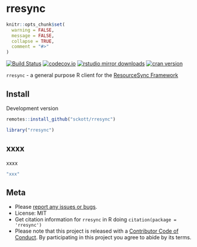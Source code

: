 rresync
=======

```r
knitr::opts_chunk$set(
  warning = FALSE,
  message = FALSE,
  collapse = TRUE,
  comment = "#>"
)
```

[![Build Status](https://travis-ci.org/sckott/rresync.svg?branch=master)](https://travis-ci.org/sckott/rresync)
[![codecov.io](https://codecov.io/github/sckott/rresync/coverage.svg?branch=master)](https://codecov.io/github/sckott/rresync?branch=master)
[![rstudio mirror downloads](http://cranlogs.r-pkg.org/badges/rresync)](https://github.com/metacran/cranlogs.app)
[![cran version](http://www.r-pkg.org/badges/version/rresync)](https://cran.r-project.org/package=rresync)

`rresync` - a general purpose R client for the [ResourceSync Framework](http://www.openarchives.org/rs/1.1/resourcesync)


## Install

Development version

```r
remotes::install_github("sckott/rresync")
```

```r
library("rresync")
```

## xxxx

xxxx

```r
"xxx"
```

## Meta

* Please [report any issues or bugs](https://github.com/sckott/rresync/issues).
* License: MIT
* Get citation information for `rresync` in R doing `citation(package = 'rresync')`
* Please note that this project is released with a [Contributor Code of Conduct](CODE_OF_CONDUCT.md). By participating in this project you agree to abide by its terms.
